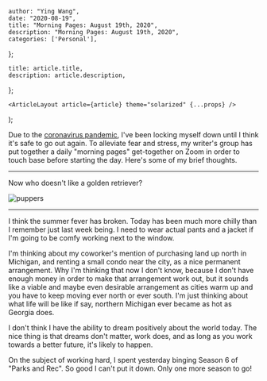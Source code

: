 

    author: "Ying Wang",
    date: "2020-08-19",
    title: "Morning Pages: August 19th, 2020",
    description: "Morning Pages: August 19th, 2020",
    categories: ['Personal'],
};

    title: article.title,
    description: article.description,
};

    <ArticleLayout article={article} theme="solarized" {...props} />
);


Due to the [coronavirus
pandemic](https://en.wikipedia.org/wiki/2019-20_coronavirus_pandemic), I've been
locking myself down until I think it's safe to go out again. To alleviate fear
and stress, my writer's group has put together a daily "morning pages"
get-together on Zoom in order to touch base before starting the day. Here's some
of my brief thoughts.

---

Now who doesn't like a golden retriever?

![puppers](/img/posts/2020/08/19/morning_pages.jpg)

---

I think the summer fever has broken. Today has been much more chilly than I
remember just last week being. I need to wear actual pants and a jacket if I'm
going to be comfy working next to the window.

I'm thinking about my coworker's mention of purchasing land up north in
Michigan, and renting a small condo near the city, as a nice permanent
arrangement. Why I'm thinking that now I don't know, because I don't have enough
money in order to make that arrangement work out, but it sounds like a viable
and maybe even desirable arrangement as cities warm up and you have to keep
moving ever north or ever south. I'm just thinking about what life will be like
if say, northern Michigan ever became as hot as Georgia does.

I don't think I have the ability to dream positively about the world today. The
nice thing is that dreams don't matter, work does, and as long as you work
towards a better future, it's likely to happen.

On the subject of working hard, I spent yesterday binging Season 6 of "Parks and
Rec". So good I can't put it down. Only one more season to go!
